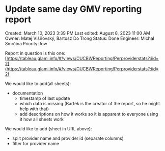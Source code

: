 # Update same day GMV reporting report

Created: March 10, 2023 3:39 PM
Last edited: August 8, 2023 11:00 AM
Owner: Matej Višňovský, Bartosz Do Trong
Status: Done
Engineer: Michal Smrčina
Priority: low

Report in question is this one:
[https://tableau.glami.info/#/views/CUCBWReporting/Perproviderstats?:iid=2](https://tableau.glami.info/#/views/CUCBWReporting/Perproviderstats?:iid=2)

We would like to add(all sheets):

- documentation
    - timestamp of last update
    - which data is missing (Bartek is the creator of the report, so he might help with that)
    - add descriptions on how it works so it is apparent to everyone using it how all sheets work

We would like to add (sheet in URL above):

- split provider name and provider id (separate columns)
- filter for provider name